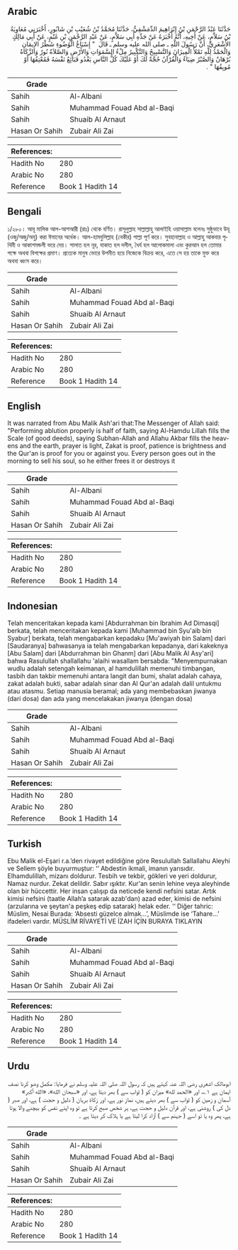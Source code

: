 ## Arabic


<div dir="rtl" lang="ar" style={{fontSize:'larger',backgroundColor:'#f8f9fa',padding:20}}>
حَدَّثَنَا عَبْدُ الرَّحْمَنِ بْنُ إِبْرَاهِيمَ الدِّمَشْقِيُّ، حَدَّثَنَا مُحَمَّدُ بْنُ شُعَيْبِ بْنِ شَابُورٍ، أَخْبَرَنِي مُعَاوِيَةُ بْنُ سَلاَّمٍ، عَنْ أَخِيهِ، أَنَّهُ أَخْبَرَهُ عَنْ جَدِّهِ أَبِي سَلاَّمٍ، عَنْ عَبْدِ الرَّحْمَنِ بْنِ غَنْمٍ، عَنْ أَبِي مَالِكٍ الأَشْعَرِيِّ، أَنَّ رَسُولَ اللَّهِ ـ صلى الله عليه وسلم ـ قَالَ ‏ "‏ إِسْبَاغُ الْوُضُوءِ شَطْرُ الإِيمَانِ وَالْحَمْدُ لِلَّهِ تَمْلأُ الْمِيزَانَ وَالتَّسْبِيحُ وَالتَّكْبِيرُ مِلْءُ السَّمَوَاتِ وَالأَرْضِ وَالصَّلاَةُ نُورٌ وَالزَّكَاةُ بُرْهَانٌ وَالصَّبْرُ ضِيَاءٌ وَالْقُرْآنُ حُجَّةٌ لَكَ أَوْ عَلَيْكَ كُلُّ النَّاسِ يَغْدُو فَبَائِعٌ نَفْسَهُ فَمُعْتِقُهَا أَوْ مُوبِقُهَا ‏"‏ ‏.‏
</div>
<div style={{backgroundColor:'#f8f9fa',padding:20, marginBottom: 10}}><table> <thead> <tr> <th>Grade</th> <th></th> </tr> </thead> <tbody> <tr><td>Sahih</td><td>Al-Albani</td></tr><tr><td>Sahih</td><td>Muhammad Fouad Abd al-Baqi</td></tr><tr><td>Sahih</td><td>Shuaib Al Arnaut</td></tr><tr><td>Hasan Or Sahih</td><td>Zubair Ali Zai</td></tr></tbody></table><table> <thead> <tr> <th>References:</th> <th></th> </tr> </thead> <tbody><tr><td>Hadith No</td><td>280</td></tr><tr><td>Arabic No</td><td>280</td></tr><tr><td>Reference</td><td>Book 1 Hadith 14</td></tr></tbody></table></div>

## Bengali


<div dir="ltr" lang="bn" style={{fontSize:'larger',backgroundColor:'#f8f9fa',padding:20}}>
১/২৮০। আবূ মালিক আল-আশআরী (রাঃ) থেকে বর্ণিত। রাসূলুল্লাহ সাল্লাল্লাহু আলাইহি ওয়াসাল্লাম বলেনঃ সুষ্ঠুভাবে উযূ (ওজু/অজু/অযু) করা ঈমানের অর্ধেক। আল-হামদুলিল্লাহ (নেকীর) পাল্লা পূর্ণ করে। সুবহানাল্লাহ ও আল্লাহু আকবার পৃথিবী ও আকাশমন্ডলী ভরে দেয়। সালাত হল নূর, যাকাত হল দলীল, ধৈর্য হল আলোকমালা এবং কুরআন হল তোমার পক্ষে অথবা বিপক্ষের প্রমাণ। প্রত্যেক মানুষ ভোরে উপনীত হয়ে নিজেকে বিক্রয় করে, এতে সে হয় তাকে মুক্ত করে অথবা ধ্বংস করে।
</div>
<div style={{backgroundColor:'#f8f9fa',padding:20, marginBottom: 10}}><table> <thead> <tr> <th>Grade</th> <th></th> </tr> </thead> <tbody> <tr><td>Sahih</td><td>Al-Albani</td></tr><tr><td>Sahih</td><td>Muhammad Fouad Abd al-Baqi</td></tr><tr><td>Sahih</td><td>Shuaib Al Arnaut</td></tr><tr><td>Hasan Or Sahih</td><td>Zubair Ali Zai</td></tr></tbody></table><table> <thead> <tr> <th>References:</th> <th></th> </tr> </thead> <tbody><tr><td>Hadith No</td><td>280</td></tr><tr><td>Arabic No</td><td>280</td></tr><tr><td>Reference</td><td>Book 1 Hadith 14</td></tr></tbody></table></div>

## English


<div dir="ltr" lang="en" style={{fontSize:'larger',backgroundColor:'#f8f9fa',padding:20}}>
It was narrated from Abu Malik Ash'ari that:The Messenger of Allah said: "Performing ablution properly is half of faith, saying Al-Hamdu Lillah fills the Scale (of good deeds), saying Subhan-Allah and Allahu Akbar fills the heavens and the earth, prayer is light, Zakat is proof, patience is brightness and the Qur'an is proof for you or against you. Every person goes out in the morning to sell his soul, so he either frees it or destroys it
</div>
<div style={{backgroundColor:'#f8f9fa',padding:20, marginBottom: 10}}><table> <thead> <tr> <th>Grade</th> <th></th> </tr> </thead> <tbody> <tr><td>Sahih</td><td>Al-Albani</td></tr><tr><td>Sahih</td><td>Muhammad Fouad Abd al-Baqi</td></tr><tr><td>Sahih</td><td>Shuaib Al Arnaut</td></tr><tr><td>Hasan Or Sahih</td><td>Zubair Ali Zai</td></tr></tbody></table><table> <thead> <tr> <th>References:</th> <th></th> </tr> </thead> <tbody><tr><td>Hadith No</td><td>280</td></tr><tr><td>Arabic No</td><td>280</td></tr><tr><td>Reference</td><td>Book 1 Hadith 14</td></tr></tbody></table></div>

## Indonesian


<div dir="ltr" lang="id" style={{fontSize:'larger',backgroundColor:'#f8f9fa',padding:20}}>
Telah menceritakan kepada kami [Abdurrahman bin Ibrahim Ad Dimasqi] berkata, telah menceritakan kepada kami [Muhammad bin Syu'aib bin Syabur] berkata, telah mengabarkan kepadaku [Mu'awiyah bin Salam] dari [Saudaranya] bahwasanya ia telah mengabarkan kepadanya, dari kakeknya [Abu Salam] dari [Abdurrahman bin Ghanm] dari [Abu Malik Al Asy'ari] bahwa Rasulullah shallallahu 'alaihi wasallam bersabda: "Menyempurnakan wudlu adalah setengah keimanan, al hamdulillah memenuhi timbangan, tasbih dan takbir memenuhi antara langit dan bumi, shalat adalah cahaya, zakat adalah bukti, sabar adalah sinar dan Al Qur'an adalah dalil untukmu atau atasmu. Setiap manusia beramal; ada yang membebaskan jiwanya (dari dosa) dan ada yang mencelakakan jiwanya (dengan dosa)
</div>
<div style={{backgroundColor:'#f8f9fa',padding:20, marginBottom: 10}}><table> <thead> <tr> <th>Grade</th> <th></th> </tr> </thead> <tbody> <tr><td>Sahih</td><td>Al-Albani</td></tr><tr><td>Sahih</td><td>Muhammad Fouad Abd al-Baqi</td></tr><tr><td>Sahih</td><td>Shuaib Al Arnaut</td></tr><tr><td>Hasan Or Sahih</td><td>Zubair Ali Zai</td></tr></tbody></table><table> <thead> <tr> <th>References:</th> <th></th> </tr> </thead> <tbody><tr><td>Hadith No</td><td>280</td></tr><tr><td>Arabic No</td><td>280</td></tr><tr><td>Reference</td><td>Book 1 Hadith 14</td></tr></tbody></table></div>

## Turkish


<div dir="ltr" lang="tr" style={{fontSize:'larger',backgroundColor:'#f8f9fa',padding:20}}>
Ebu Malik el-Eşari r.a.’den rivayet edildiğine göre Resulullah Sallallahu Aleyhi ve Sellem şöyle buyurmuştur: ‘‘ Abdestin ikmali, imanın yarısıdır. Elhamdulillah, mizanı doldurur. Tesbih ve tekbir, gökleri ve yeri doldurur, Namaz nurdur. Zekat delildir. Sabır ışıktır. Kur'an senin lehine veya aleyhinde olan bir hüccettir. Her insan çalışıp da neticede kendi nefsini satar. Artık kimisi nefsini (taatle Allah’a satarak azab'dan) azad eder, kimisi de nefsini (arzularına ve şeytan'a peşkeş edip satarak) helak eder. ‘‘ Diğer tahric: Müslim, Nesai Burada: ‘Absesti güzelce almak...’, Müslimde ise ‘Tahare...’ ifadeleri vardır. MÜSLİM RİVAYETİ VE İZAH İÇİN BURAYA TIKLAYIN
</div>
<div style={{backgroundColor:'#f8f9fa',padding:20, marginBottom: 10}}><table> <thead> <tr> <th>Grade</th> <th></th> </tr> </thead> <tbody> <tr><td>Sahih</td><td>Al-Albani</td></tr><tr><td>Sahih</td><td>Muhammad Fouad Abd al-Baqi</td></tr><tr><td>Sahih</td><td>Shuaib Al Arnaut</td></tr><tr><td>Hasan Or Sahih</td><td>Zubair Ali Zai</td></tr></tbody></table><table> <thead> <tr> <th>References:</th> <th></th> </tr> </thead> <tbody><tr><td>Hadith No</td><td>280</td></tr><tr><td>Arabic No</td><td>280</td></tr><tr><td>Reference</td><td>Book 1 Hadith 14</td></tr></tbody></table></div>

## Urdu


<div dir="rtl" lang="ur" style={{fontSize:'larger',backgroundColor:'#f8f9fa',padding:20}}>
ابومالک اشعری رضی اللہ عنہ کہتے ہیں کہ رسول اللہ صلی اللہ علیہ وسلم نے فرمایا: مکمل وضو کرنا نصف ایمان ہے ۱؎، اور «الحمد لله» میزان کو ( ثواب سے ) بھر دیتا ہے، اور «سبحان الله»، «الله أكبر» آسمان و زمین کو ( ثواب سے ) بھر دیتے ہیں، نماز نور ہے، اور زکاۃ برہان ( دلیل و حجت ) ہے، اور صبر ( دل کی ) روشنی ہے، اور قرآن دلیل و حجت ہے، ہر شخص صبح کرتا ہے تو وہ اپنے نفس کو بیچنے والا ہوتا ہے، پھر وہ یا تو اسے ( جہنم سے ) آزاد کرا لیتا ہے یا ہلاک کر دیتا ہے ۔
</div>
<div style={{backgroundColor:'#f8f9fa',padding:20, marginBottom: 10}}><table> <thead> <tr> <th>Grade</th> <th></th> </tr> </thead> <tbody> <tr><td>Sahih</td><td>Al-Albani</td></tr><tr><td>Sahih</td><td>Muhammad Fouad Abd al-Baqi</td></tr><tr><td>Sahih</td><td>Shuaib Al Arnaut</td></tr><tr><td>Hasan Or Sahih</td><td>Zubair Ali Zai</td></tr></tbody></table><table> <thead> <tr> <th>References:</th> <th></th> </tr> </thead> <tbody><tr><td>Hadith No</td><td>280</td></tr><tr><td>Arabic No</td><td>280</td></tr><tr><td>Reference</td><td>Book 1 Hadith 14</td></tr></tbody></table></div>